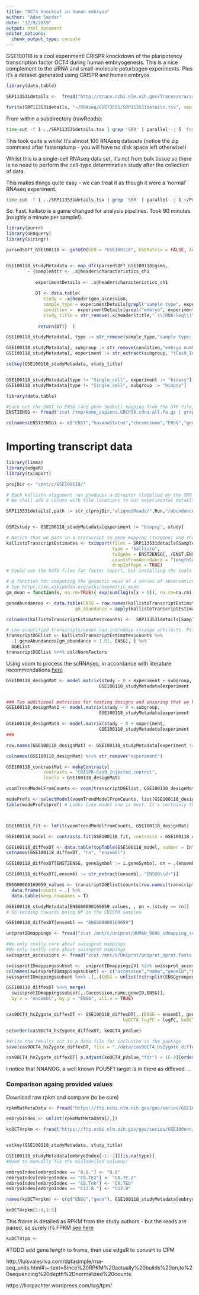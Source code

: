 ```yaml
---
title: "OCT4 knockout in human embryos"
author: "Adam Sardar"
date: "12/9/2019"
output: html_document
editor_options: 
  chunk_output_type: console
---
```


GSE100118 is a cool experiment! CRISPR knockdown of the pluripotency transcription factor OCT4 during human embryogenesis. This is a nice complement to the siRNA and small-molecule peturbagen experiments. Plus it's a dataset generated using CRISPR and human embryos


```r
library(data.table)

SRP113531details <-  fread("http://trace.ncbi.nlm.nih.gov/Traces/sra/sra.cgi?save=efetch&db=sra&rettype=runinfo&term=SRP113531")

fwrite(SRP113531details, "~/RNAseq/GSE73555/SRP113531details.tsv", sep = "\t", quote = FALSE)
```

From within a subdirectory (rawReads):

```bash
time cut -f 1 ../SRP113531details.tsv | grep 'SRR' | parallel -j 5 'fasterq-dump {} -e 2 -t /dev/shm && pigz -p 2 {}_*.fastq'
```

This took quite a while! It's almost 100 RNAseq datasets (notice the zip command after fasterqdump - you will have no disk space left otherwise!)

Whilst this is a single-cell RNAseq data set, it's not from bulk tissue so there is no need to perform the cell-type determination study after the collection of data.

This makes things quite easy - we can treat it as though it were a 'normal' RNAseq experiment.

```bash
time cut -f 1 ../SRP113531details.tsv | grep 'SRR' | parallel -j 1 ~/Programs/kallisto/kallisto quant -t 10 -i ../Homo_sapiens.GRCh38.cDNA.idx -o ./{} ../FASTQ/{}_1.fastq.gz ../FASTQ/{}_2.fastq.gz
```

So. Fast. kallisto is a game changed for analysis pipelines. Took 90 minutes (roughly a minute per sample!).



```r
library(purrr)
library(GEOquery)
library(stringr)

parsedSOFT_GSE100118 <- getGEO(GEO = "GSE100118", GSEMatrix = FALSE, AnnotGPL = FALSE, getGPL = FALSE)


GSE100118_studyMetadata <- map_dfr(parsedSOFT_GSE100118@gsms,
        ~ {sampleAttr <- .x@header$characteristics_ch1
        
           experimentDetails <- .x@header$characteristics_ch1
           
           DT <- data.table(
              study = .x@header$geo_accession,
              sample_type = experimentDetails[grepl("sample type", experimentDetails)],
              condition =  experimentDetails[grepl("embryo", experimentDetails)],
              study_title = str_remove(.x@header$title," \\(RNA-Seq\\)") )
          
            return(DT)}  )

GSE100118_studyMetadata[, type := str_remove(sample_type,"sample type: ") %>% str_replace_all(" ","_") , by = condition]

GSE100118_studyMetadata[, subgroup := str_remove(condition,"embryo number: ") %>% str_replace_all(" ","_") , by = condition]
GSE100118_studyMetadata[, experiment := str_extract(subgroup, "(Cas9_Injected_control|CRISPR)"), by = subgroup]

setkey(GSE100118_studyMetadata, study_title)


GSE100118_studyMetadata[type != "Single_cell", experiment := "biopsy"]
GSE100118_studyMetadata[type != "Single_cell", subgroup := "biopsy"]
```



```r

library(data.table)

#Suck out the ENST to ENSG (and gene Symbol) mapping from the GTF file, downloaded to /tmp/
ENST2ENSG <- fread('zcat /tmp/Homo_sapiens.GRCh38.cdna.all.fa.gz | grep "^>" | perl -pe "s/(>|chromosome:|gene:|GRCh38:|gene_biotype:|transcript_biotype:|gene_symbol:)//g" | perl -ne "s/\\s+/\\t/g; CORE::say $_" | cut -f1-7 ' , header = FALSE, fill = TRUE)

colnames(ENST2ENSG) <- c("ENST","havanaStatus","chromosome","ENSG","geneStatus","geneStatus","geneSymbol")
```


# Importing transcript data

```r

library(limma)
library(edgeR)
library(tximport)

projDir <- "/mnt/c/GSE100118/"

# Each kallisto alignment run produces a director (labelled by the SRR ID), with an hdf5 file
# We shall add a column with file locations to our experimental details table

SRP113531details[,path := str_c(projDir,"alignedReads/",Run,"/abundance.tsv")]


GSM2study <- GSE100118_studyMetadata[experiment != "biopsy", study]

# Notice that we pass in a transcript to gene mapping (tx2gene) and that we normalise TPM. See tximport documentation for more details
kallistoTranscriptEstimates <- tximport(files = SRP113531details[SampleName %in% GSM2study, path],
                                        type = "kallisto",
                                        tx2gene = ENST2ENSG[,.(ENST,ENSG)],
                                        countsFromAbundance = "lengthScaledTPM",
                                        dropInfReps = TRUE)
# Could use the hdf5 files for faster import, but installing the tools on centOS is a pig

# A function for computing the geometic mean of a series of observation
# See https://en.wikipedia.org/wiki/Geometric_mean
gm_mean = function(x, na.rm=TRUE){ exp(sum(log(x[x > 0]), na.rm=na.rm) / length(x)) }

geneAbundances <- data.table(ENSG = row.names(kallistoTranscriptEstimates$abundance),
                          gm_abundance = apply(kallistoTranscriptEstimates$abundance, 1, gm_mean) )

colnames(kallistoTranscriptEstimates$counts) <-  SRP113531details[SampleName %in% GSM2study, SampleName]

# Low quantified transcripts/genes can introduce strange artifacts. Filter these out with a very, very low cutoff. We only want to remove the lowest expressed genes
transcriptDGElist <- kallistoTranscriptEstimates$counts %>% 
  .[ geneAbundances[gm_abundance > 1.01, ENSG], ] %>%
  DGEList
transcriptDGElist %<>% calcNormFactors
```


Using voom to process the scRNAseq, in accordance with literature recommendations [here](https://www.biorxiv.org/content/10.1101/2020.01.15.907964v1.full)

```r

GSE100118_designMat <- model.matrix(study ~ 0 + experiment + subgroup,
                                   GSE100118_studyMetadata[experiment != "biopsy"])


### Two additional matricies for testing designs and ensuring that we have the best model
GSE100118_designMat2 <- model.matrix(study ~ 0 + subgroup,
                                   GSE100118_studyMetadata[experiment != "biopsy"])

GSE100118_designMat3 <- model.matrix(study ~ 0 + experiment,
                                   GSE100118_studyMetadata[experiment != "biopsy"])
###

row.names(GSE100118_designMat) <- GSE100118_studyMetadata[experiment != "biopsy",study]

colnames(GSE100118_designMat) %<>% str_remove("experiment")

GSE100118_contrastMat <- makeContrasts(
              contrasts = "CRISPR-Cas9_Injected_control",
              levels = GSE100118_designMat)

voomTrendModelFromCounts <- voom(transcriptDGElist, GSE100118_designMat, plot = TRUE)

modePrefs <- selectModel(voomTrendModelFromCounts, list(GSE100118_designMat, GSE100118_designMat2, GSE100118_designMat3), "aic")
table(modePrefs$pref) # Looks like model one is best. It's certainly the easiest for us to process!



GSE100118_fit <- lmFit(voomTrendModelFromCounts, GSE100118_designMat)

GSE100118_model <- contrasts.fit(GSE100118_fit, contrasts = GSE100118_contrastMat) %>% eBayes

GSE100118_diffexDT <- data.table(topTable(GSE100118_model, number = Inf), keep.rownames = TRUE )
setnames(GSE100118_diffexDT, "rn", "ensembl")

GSE100118_diffexDT[ENST2ENSG, geneSymbol := i.geneSymbol, on = .(ensembl == ENSG)][order(P.Value)]

GSE100118_diffexDT[,ensembl := str_extract(ensembl, "ENSG0\\d+")]

ENSG00000169059_values <- transcriptDGElist$counts[row.names(transcriptDGElist$counts) %like% "ENSG00000169059",] %>% 
  data.frame(counts = .) %>% 
  data.table(keep.rownames = T)

GSE100118_studyMetadata[ENSG00000169059_values, , on =.(study == rn)]
# So tending towards being UP in the CRISPR samples

GSE100118_diffexDT[ensembl == "ENSG00000169059"]
```


```r

uniprotIDmappings <- fread("zcat /mnt/c/Uniprot/HUMAN_9606_idmapping_selected.tab.gz", header = FALSE)

#We only really care about swissprot mappings
#We only really care about swissprot mappings
swissprot_accessions <- fread("zcat /mnt/c/Uniprot/uniprot_sprot.fasta.gz | grep '^>' | perl -ne 'm/sp\\|(\\w+)\\|/; CORE::say $1'", header = FALSE)

swissprotIDmappingssubset <-  uniprotIDmappings[V1 %in% swissprot_accessions$V1][V19 != "", c(1,2,3,19)]
colnames(swissprotIDmappingssubset) <- c("accession","name","geneID","ENSGgrouped")
swissprotIDmappingssubset %<>% .[,.(ENSG = unlist(tstrsplit(ENSGgrouped, "; "))), by = .(accession, name, geneID, ENSGgrouped)]

GSE100118_diffexDT %<>% merge(
  swissprotIDmappingssubset[,.(accession,name,geneID,ENSG)],
  by.x = "ensembl", by.y = "ENSG", all.x = TRUE)


cas9OCT4_hsZygote_diffexDT <- GSE100118_diffexDT[,.(ENSG = ensembl, geneSymbol, accession, name, geneID,
                                            koOCT4_logFC = logFC, koOCT4_pValue = P.Value)] # Only save important fields

setorder(cas9OCT4_hsZygote_diffexDT, koOCT4_pValue)

#Write the results out to a data file for inclusion in the package
save(cas9OCT4_hsZygote_diffexDT, file = "./data/cas9OCT4_hsZygote_diffexDT.RData", compress = "xz")

cas9OCT4_hsZygote_diffexDT[ p.adjust(koOCT4_pValue,"fdr") < 1E-3][order(-koOCT4_logFC)]
```

I notice that NNANOG, a well known POU5F1 target is in there as diffexed ...

### Comparison againg provided values

Download raw rpkm and compare (to be sure)

```r

rpkmMatMetaData <- fread("https://ftp.ncbi.nlm.nih.gov/geo/series/GSE100nnn/GSE100118/suppl/GSE100118_scRNA_pou5f1crispr_rpkm_170603.csv.gz", nrows = 3)

embryoIndex <- unlist(rpkmMatMetaData[2,])

koOCT4rpkm <- fread("https://ftp.ncbi.nlm.nih.gov/geo/series/GSE100nnn/GSE100118/suppl/GSE100118_scRNA_pou5f1crispr_rpkm_170603.csv.gz", header = FALSE, fill = T, skip = 3)


setkey(GSE100118_studyMetadata, study_title)

GSE100118_studyMetadata[embryoIndex[-1:-2]][is.na(type)]
#Need to manually fix the mislabelled columns!

embryoIndex[embryoIndex == "8.6."] <- "8.6"
embryoIndex[embryoIndex == "C8.TE2"] <- "C8.TE.2"
embryoIndex[embryoIndex == "C8.Teb"] <- "C8.TEb"
embryoIndex[embryoIndex == "C12.8."] <- "C12.8"

names(koOCT4rpkm) <- c(c("ENSG","gene"), GSE100118_studyMetadata[embryoIndex[-1:-2], study])

koOCT4rpkm[1:4,1:5]
```

This frame is detailed as RPKM from the study authors - but the reads are paired, so surely it's FPKM [see here](https://haroldpimentel.wordpress.com/2014/05/08/what-the-fpkm-a-review-rna-seq-expression-units/)


```r

koOCT4tpm <- 

```


#TODO add gene length to frame, then use edgeR to convert to CPM


http://luisvalesilva.com/datasimple/rna-seq_units.html#:~:text=Since%20RPKM%20actually%20builds%20on,to%20sequencing%20depth%2Dnormalized%20counts.

https://liorpachter.wordpress.com/tag/tpm/
